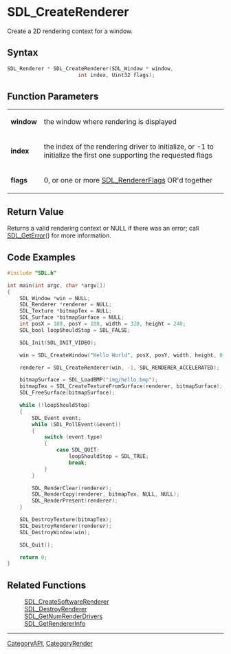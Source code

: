 = SDL_CreateRenderer =

Create a 2D rendering context for a window.

== Syntax ==

<syntaxhighlight lang='c'>
SDL_Renderer * SDL_CreateRenderer(SDL_Window * window,
                       int index, Uint32 flags);
</syntaxhighlight>

== Function Parameters ==

{|
|'''window'''
|the window where rendering is displayed
|-
|'''index'''
|the index of the rendering driver to initialize, or -1 to initialize the first one supporting the requested flags
|-
|'''flags'''
|0, or one or more [[SDL_RendererFlags]] OR'd together
|}

== Return Value ==

Returns a valid rendering context or NULL if there was an error; call
[[SDL_GetError]]() for more information.

== Code Examples ==

<syntaxhighlight lang='c++'>
#include "SDL.h"

int main(int argc, char *argv[])
{
    SDL_Window *win = NULL;
    SDL_Renderer *renderer = NULL;
    SDL_Texture *bitmapTex = NULL;
    SDL_Surface *bitmapSurface = NULL;
    int posX = 100, posY = 100, width = 320, height = 240;
    SDL_bool loopShouldStop = SDL_FALSE;

    SDL_Init(SDL_INIT_VIDEO);

    win = SDL_CreateWindow("Hello World", posX, posY, width, height, 0);

    renderer = SDL_CreateRenderer(win, -1, SDL_RENDERER_ACCELERATED);

    bitmapSurface = SDL_LoadBMP("img/hello.bmp");
    bitmapTex = SDL_CreateTextureFromSurface(renderer, bitmapSurface);
    SDL_FreeSurface(bitmapSurface);

    while (!loopShouldStop)
    {
        SDL_Event event;
        while (SDL_PollEvent(&event))
        {
            switch (event.type)
            {
                case SDL_QUIT:
                    loopShouldStop = SDL_TRUE;
                    break;
            }
        }

        SDL_RenderClear(renderer);
        SDL_RenderCopy(renderer, bitmapTex, NULL, NULL);
        SDL_RenderPresent(renderer);
    }

    SDL_DestroyTexture(bitmapTex);
    SDL_DestroyRenderer(renderer);
    SDL_DestroyWindow(win);

    SDL_Quit();

    return 0;
}
</syntaxhighlight>

== Related Functions ==

:[[SDL_CreateSoftwareRenderer]]
:[[SDL_DestroyRenderer]]
:[[SDL_GetNumRenderDrivers]]
:[[SDL_GetRendererInfo]]

----
[[CategoryAPI]], [[CategoryRender]]


